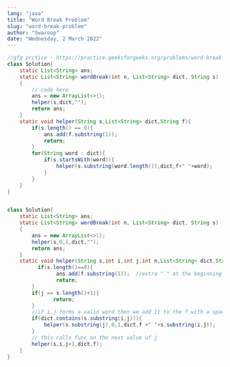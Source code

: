 ```yaml
---
lang: "java"
title: "Word Break Problem"
slug: "word-break-problem"
author: "Swaroop"
date: "Wednesday, 2 March 2022"
---
```

```java
//gfg prctice - https://practice.geeksforgeeks.org/problems/word-break-part-23249/1#
class Solution{
    static List<String> ans;
    static List<String> wordBreak(int n, List<String> dict, String s)
    {
        // code here
        ans = new ArrayList<>();
        helper(s,dict,"");
        return ans;
    }
    static void helper(String s,List<String> dict,String f){
        if(s.length() == 0){
            ans.add(f.substring(1));
            return;
        }
        for(String word : dict){
            if(s.startsWith(word)){
                helper(s.substring(word.length()),dict,f+" "+word);
            }
        }
    }
}


class Solution{
    static List<String> ans;
    static List<String> wordBreak(int n, List<String> dict, String s)
    {
        ans = new ArrayList<>();
        helper(s,0,1,dict,"");
        return ans;
    }
    static void helper(String s,int i,int j,int n,List<String> dict,String f){
          if(s.length()==0){
                ans.add(f.substring(1));  //extra " " at the beginning of f. Eg: " cats and dog" , " cat sand dog".
                return;
        }
        if(j == s.length()+1){
               return;
        }
        //if i,j forms a valid word then we add it to the f with a space at the beginning and next func called upon the remaining string
        if(dict.contains(s.substring(i,j))){  
            helper(s.substring(j),0,1,dict,f +" "+s.substring(i,j));
        }
        // this calls func on the next value of j
        helper(s,i,j+1,dict,f); 
    }
}
```